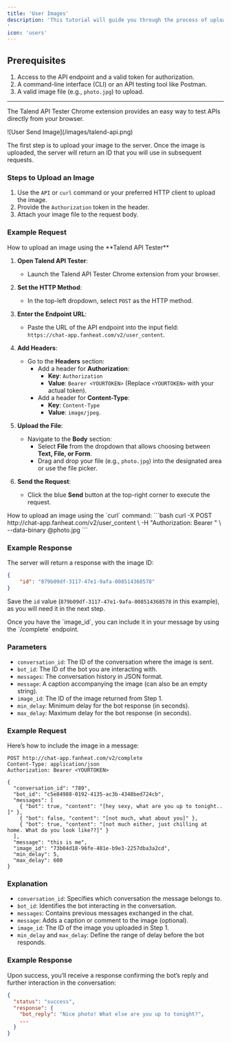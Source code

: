 ```yaml
---
title: 'User Images'
description: 'This tutorial will guide you through the process of uploading an image and associating it with your message using the Clonetwin.ai API. Follow the two steps outlined below to successfully send images and interact with the server.
'
icon: 'users'
---
```



## **Prerequisites**
1. Access to the API endpoint and a valid token for authorization.
2. A command-line interface (CLI) or an API testing tool like Postman.
3. A valid image file (e.g., `photo.jpg`) to upload.

---

<Note>The Talend API Tester Chrome extension provides an easy way to test APIs directly from your browser.</Note>

<Steps>
  <Step title="Upload Image">
    ![User Send Image](/images/talend-api.png)

The first step is to upload your image to the server. Once the image is uploaded, the server will return an ID that you will use in subsequent requests.

### **Steps to Upload an Image**
1. Use the `API` or `curl` command or your preferred HTTP client to upload the image.
2. Provide the `Authorization` token in the header.
3. Attach your image file to the request body.

### **Example Request**
<Tabs>
<Tab title="API ">
 How to upload an image using the **Talend API Tester**

1. **Open Talend API Tester**:
   - Launch the Talend API Tester Chrome extension from your browser.

2. **Set the HTTP Method**:
   - In the top-left dropdown, select `POST` as the HTTP method.

3. **Enter the Endpoint URL**:
   - Paste the URL of the API endpoint into the input field:  
     `https://chat-app.fanheat.com/v2/user_content`.

4. **Add Headers**:
   - Go to the **Headers** section:
     - Add a header for **Authorization**:
       - **Key**: `Authorization`
       - **Value**: `Bearer <YOURTOKEN>` (Replace `<YOURTOKEN>` with your actual token).
     - Add a header for **Content-Type**:
       - **Key**: `Content-Type`
       - **Value**: `image/jpeg`.

5. **Upload the File**:
   - Navigate to the **Body** section:
     - Select **File** from the dropdown that allows choosing between **Text, File, or Form**.
     - Drag and drop your file (e.g., `photo.jpg`) into the designated area or use the file picker.

6. **Send the Request**:
   - Click the blue **Send** button at the top-right corner to execute the request.
  </Tab>
  <Tab title="`curl` command">
    How to upload an image using the `curl` command:
```bash
curl -X POST http://chat-app.fanheat.com/v2/user_content \
    -H "Authorization: Bearer <YOURTOKEN>" \
    --data-binary @photo.jpg
```
  </Tab>
 
</Tabs>

### **Example Response**
The server will return a response with the image ID:
```json
{
    "id": "879b09df-3117-47e1-9afa-008514368578"
}

```

<Note>Save the `id` value (`879b09df-3117-47e1-9afa-008514368578` in this example), as you will need it in the next step.</Note>

  
  </Step>
  
  <Step title="Use the Image ID in a Message">
    Once you have the `image_id`, you can include it in your message by using the `/complete` endpoint.

### **Parameters**
- `conversation_id`: The ID of the conversation where the image is sent.
- `bot_id`: The ID of the bot you are interacting with.
- `messages`: The conversation history in JSON format.
- `message`: A caption accompanying the image (can also be an empty string).
- `image_id`: The ID of the image returned from Step 1.
- `min_delay`: Minimum delay for the bot response (in seconds).
- `max_delay`: Maximum delay for the bot response (in seconds).

### **Example Request**
Here’s how to include the image in a message:
```http
POST http://chat-app.fanheat.com/v2/complete
Content-Type: application/json
Authorization: Bearer <YOURTOKEN>

{
  "conversation_id": "789",
  "bot_id": "c5e84988-0192-4135-ac3b-4348bed724cb",
  "messages": [
    { "bot": true, "content": "[hey sexy, what are you up to tonight.. ]" },
    { "bot": false, "content": "[not much, what about you]" },
    { "bot": true, "content": "[not much either, just chilling at home. What do you look like??]" }
  ],
  "message": "this is me",
  "image_id": "73b04d18-96fe-481e-b9e3-2257dba3a2cd",
  "min_delay": 5,
  "max_delay": 600
}
```

### **Explanation**
- `conversation_id`: Specifies which conversation the message belongs to.
- `bot_id`: Identifies the bot interacting in the conversation.
- `messages`: Contains previous messages exchanged in the chat.
- `message`: Adds a caption or comment to the image (optional).
- `image_id`: The ID of the image you uploaded in Step 1.
- `min_delay` and `max_delay`: Define the range of delay before the bot responds.

### **Example Response**
Upon success, you’ll receive a response confirming the bot’s reply and further interaction in the conversation:
```json
{
  "status": "success",
  "response": {
    "bot_reply": "Nice photo! What else are you up to tonight?",
    ...
  }
}
```
  </Step>
  
</Steps>



